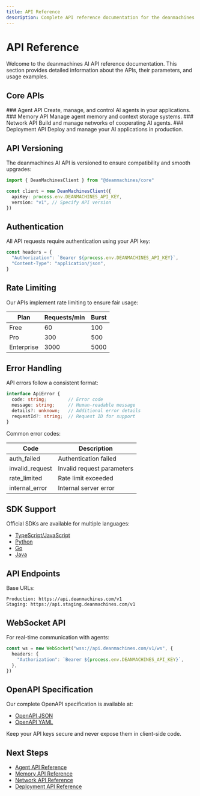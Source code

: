 ```yaml
---
title: API Reference
description: Complete API reference documentation for the deanmachines AI platform.
---
```


# API Reference

Welcome to the deanmachines AI API reference documentation. This section provides detailed information about the APIs, their parameters, and usage examples.

## Core APIs

<div className="grid sm:grid-cols-2 gap-4 mt-6">

<Card href="/docs/api-reference/agent">
  ### Agent API
  Create, manage, and control AI agents in your applications.
</Card>

<Card href="/docs/api-reference/memory">
  ### Memory API
  Manage agent memory and context storage systems.
</Card>

<Card href="/docs/api-reference/network">
  ### Network API
  Build and manage networks of cooperating AI agents.
</Card>

<Card href="/docs/api-reference/deployment">
  ### Deployment API
  Deploy and manage your AI applications in production.
</Card>

</div>

## API Versioning

The deanmachines AI API is versioned to ensure compatibility and smooth upgrades:

```typescript
import { DeanMachinesClient } from "@deanmachines/core"

const client = new DeanMachinesClient({
  apiKey: process.env.DEANMACHINES_API_KEY,
  version: "v1", // Specify API version
})
```

## Authentication

All API requests require authentication using your API key:

```typescript
const headers = {
  "Authorization": `Bearer ${process.env.DEANMACHINES_API_KEY}`,
  "Content-Type": "application/json",
}
```

## Rate Limiting

Our APIs implement rate limiting to ensure fair usage:

| Plan      | Requests/min | Burst |
|-----------|-------------|-------|
| Free      | 60          | 100   |
| Pro       | 300         | 500   |
| Enterprise| 3000        | 5000  |

## Error Handling

API errors follow a consistent format:

```typescript
interface ApiError {
  code: string;        // Error code
  message: string;     // Human-readable message
  details?: unknown;   // Additional error details
  requestId?: string;  // Request ID for support
}
```

Common error codes:

| Code               | Description                           |
|-------------------|---------------------------------------|
| auth_failed       | Authentication failed                 |
| invalid_request   | Invalid request parameters            |
| rate_limited      | Rate limit exceeded                   |
| internal_error    | Internal server error                 |

## SDK Support

Official SDKs are available for multiple languages:

- [TypeScript/JavaScript](/docs/api-reference/sdk/typescript)
- [Python](/docs/api-reference/sdk/python)
- [Go](/docs/api-reference/sdk/go)
- [Java](/docs/api-reference/sdk/java)

## API Endpoints

Base URLs:

```
Production: https://api.deanmachines.com/v1
Staging: https://api.staging.deanmachines.com/v1
```

## WebSocket API

For real-time communication with agents:

```typescript
const ws = new WebSocket("wss://api.deanmachines.com/v1/ws", {
  headers: {
    "Authorization": `Bearer ${process.env.DEANMACHINES_API_KEY}`,
  },
})
```

## OpenAPI Specification

Our complete OpenAPI specification is available at:
- [OpenAPI JSON](/api/openapi.json)
- [OpenAPI YAML](/api/openapi.yaml)

<Callout type="info">
  Keep your API keys secure and never expose them in client-side code.
</Callout>

## Next Steps

- [Agent API Reference](/docs/api-reference/agent)
- [Memory API Reference](/docs/api-reference/memory)
- [Network API Reference](/docs/api-reference/network)
- [Deployment API Reference](/docs/api-reference/deployment)
